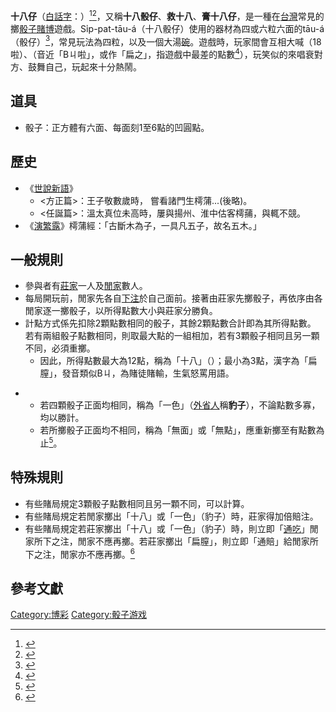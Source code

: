 {{Infobox Hokkien name
| title      = 骰十八也
| hanji      = 骰十八也
| poj        = si̍p-pat-á
| hanlo      = 十八骰也
| tl         = si̍p-pat-á
| bp         = 
| hokkienipa = 
| context    = 
| image      = 
| image_size = 
| caption    = 
}}
'''十八仔'''（[[白話字|白話字]]：{{lang|nan|si̍p-pat-á}}）<ref>{{Cite web |url=http://twblg.dict.edu.tw/holodict_new/result_detail.jsp |title=臺灣閩南語常用詞辭典 |accessdate=2016-06-11 |archive-date=2016-06-14 |archive-url=https://web.archive.org/web/20160614024509/http://twblg.dict.edu.tw/holodict_new/result_detail.jsp |dead-url=no }}</ref><ref>{{Cite web |url=http://taiwanlanguage.wordpress.com/2011/12/31/%E5%8D%9A%E8%B3%AD%E2%80%A2%E5%8D%9A%E5%B1%80%EF%BC%88pua%CA%94%E2%8A%A6-kiau%CB%8B%EF%BC%89%E2%94%80%E2%94%80%E8%B3%AD%E5%8D%9A/ |title=劉建仁，〈博賭·博局（puaʔ⊦-kiauˋ）──賭博〉，《台灣語的語源與理據》 |accessdate=2012-01-18 |archive-date=2012-01-19 |archive-url=https://web.archive.org/web/20120119033945/http://taiwanlanguage.wordpress.com/2011/12/31/%E5%8D%9A%E8%B3%AD%E2%80%A2%E5%8D%9A%E5%B1%80%EF%BC%88pua%CA%94%E2%8A%A6-kiau%CB%8B%EF%BC%89%E2%94%80%E2%94%80%E8%B3%AD%E5%8D%9A/ |dead-url=no }}</ref>，又稱'''十八骰仔'''、'''救十八'''、'''膏十八仔'''，是一種在[[台灣|台灣]]常見的擲[[骰子|骰子]][[賭博|賭博]]遊戲。Si̍p-pat-tāu-á（十八骰仔）使用的器材為四或六粒六面的tāu-á（骰仔）<ref>{{Cite web |title=搜尋結果：sip8-pat |url=https://taigi.fhl.net/dict/search.php?DETAIL=1&LIMIT=id=54164&dbname=dica&graph=2 |website=台語信望愛-台語辭典(台日大辭典台語譯本)查詢2019 |access-date=2022-06-29}}</ref>，常見玩法為四粒，以及一個大湯[[碗|碗]]。遊戲時，玩家間會互相大喊{{lang|nan|si̍p-pat--lah}}（18啦）、{{lang|nan|píⁿ-chi--lah}}（音近「Bㄐ啦」，或作「扁之」，指遊戲中最差的點數<ref>{{Cite web |title=搜尋結果：piN2-chi |url=https://taigi.fhl.net/dict/search.php?DETAIL=1&LIMIT=id=47859&dbname=dica&graph=2 |website=台語信望愛-台語辭典(台日大辭典台語譯本)查詢2019 |access-date=2022-06-29}}</ref>），玩笑似的來唱衰對方、鼓舞自己，玩起來十分熱鬧。

== 道具 ==
*骰子：正方體有六面、每面刻1至6點的凹圓點。
== 歷史 ==

*《[[世說新語|世說新語]]》
**<方正篇>：王子敬數歲時， 嘗看諸門生樗蒲...(後略)。
**<任誕篇>：溫太真位未高時，屢與揚州、淮中估客樗蒱，與輒不競。
*《[[演繁露|演繁露]]》樗蒲經：「古斷木為子，一具凡五子，故名五木。」

== 一般規則 ==
* 參與者有[[莊家|莊家]]一人及[[閒家|閒家]]數人。
* 每局開玩前，閒家先各自[[下注|下注]]於自己面前。接著由莊家先擲骰子，再依序由各閒家逐一擲骰子，以所得點數大小與莊家分勝負。
* 計點方式係先扣除2顆點數相同的骰子，其餘2顆點數合計即為其所得點數。 若有兩組骰子點數相同，則取最大點的一組相加，若有3顆骰子相同且另一顆不同，必須重擲。
** 因此，所得點數最大為12點，稱為「十八」（{{lang|nan|si̍p-pat}}）；最小為3點，漢字為「扁膣」，發音類似Bㄐ，為賭徒賭輸，生氣怒罵用語。

** 若四顆骰子正面均相同，稱為「一色」（[[外省人|外省人]]稱'''豹子'''），不論點數多寡，均以勝計。
** 若所擲骰子正面均不相同，稱為「無面」或「無點」，應重新擲至有點數為止<ref>{{Cite web |url=http://www5.gametower.com.tw/games/Freeplay/gold/dice/index.aspx |title=《骰子喜發樂：遊戲介紹》，淘金館官網 |accessdate=2012-01-18 |archive-date=2012-01-15 |archive-url=https://web.archive.org/web/20120115061054/http://www1.gametower.com.tw/Games/FreePlay/Gold/Dice/index.aspx |dead-url=no }}</ref>。

== 特殊規則 ==
* 有些賭局規定3顆骰子點數相同且另一顆不同，可以計算。
* 有些賭局規定若閒家擲出「十八」或「一色」（豹子）時，莊家得加倍賠注。
* 有些賭局規定若莊家擲出「十八」或「一色」（豹子）時，則立即「[[通吃|通吃]]」閒家所下之注，閒家不應再擲。若莊家擲出「扁膣」，則立即「通賠」給閒家所下之注，閒家亦不應再擲。<ref>{{Cite web |url=http://www5.gametower.com.tw/games/Freeplay/gold/dice/instruction/index.aspx |title=《骰子喜發樂：莊家模式》，淘金館官網 |accessdate=2012-01-18 |archive-date=2012-02-01 |archive-url=https://web.archive.org/web/20120201051544/http://www4.gametower.com.tw/Games/FreePlay/Gold/dice/instruction/index.aspx |dead-url=no }}</ref>

== 參考文獻 ==
<references/> 
[[Category:博彩|Category:博彩]]
[[Category:骰子游戏|Category:骰子游戏]]